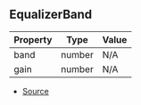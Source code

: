 ## EqualizerBand

| Property | Type | Value |
| ----------- | ----------- | ----------- |
| band | number | N/A |
| gain | number | N/A |


- [Source](https://github.com/Androz2091/discord-player/blob/074396c/packages/equalizer/src/equalizer/EqualizerStream.ts#L10)